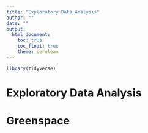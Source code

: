 ```yaml
---
title: "Exploratory Data Analysis"
author: ""
date: ""
output: 
  html_document:
    toc: true
    toc_float: true
    theme: cerulean
---
```


```r
library(tidyverse)
```

# Exploratory Data Analysis





# Greenspace
